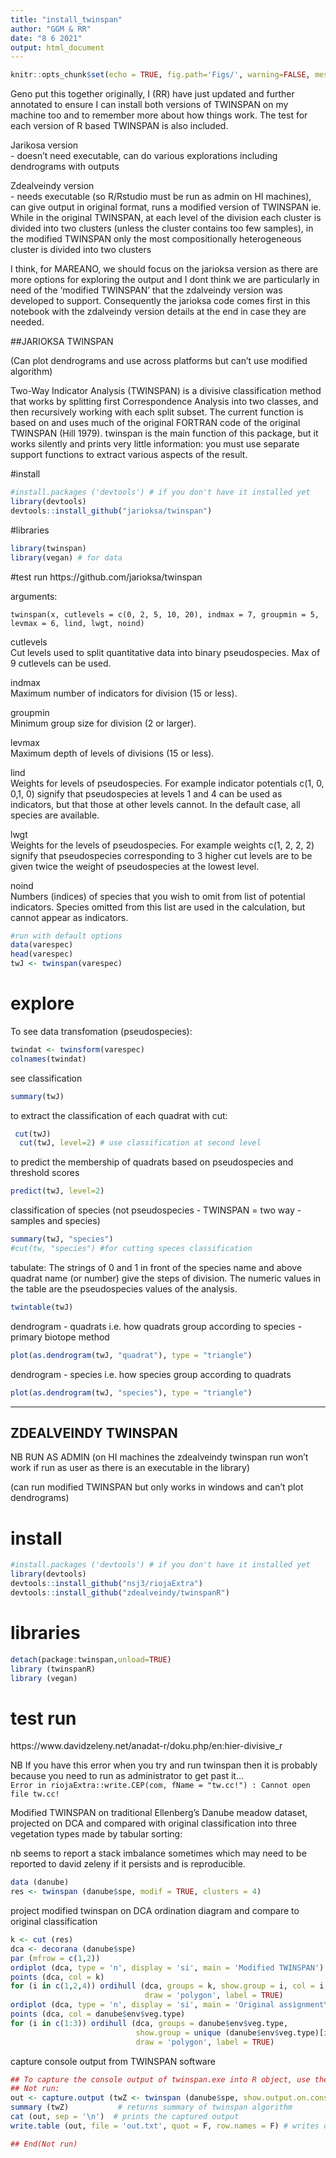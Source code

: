 ```yaml
---
title: "install_twinspan"
author: "GGM & RR"
date: "8 6 2021"
output: html_document
---
```


```r
knitr::opts_chunk$set(echo = TRUE, fig.path='Figs/', warning=FALSE, message=FALSE)
```

Geno put this together originally, I (RR) have just updated and further annotated to ensure I can install both versions of TWINSPAN on my machine too and to remember more about how things work. The test for each version of R based TWINSPAN is also included. 

Jarikosa version   
- doesn't need executable, can do various explorations including dendrograms with outputs 

Zdealveindy version   
- needs executable (so R/Rstudio must be run as admin on HI machines), can give output in original format, runs a modified version of TWINSPAN ie. While in the original TWINSPAN, at each level of the division each cluster is divided into two clusters (unless the cluster contains too few samples), in the modified TWINSPAN only the most compositionally heterogeneous cluster is divided into two clusters  


I think, for MAREANO, we should focus on the jarioksa version as there are more options for exploring the output and I dont think we are particularly in need of the 'modified TWINSPAN' that the zdalveindy version was developed to support. Consequently the jarioksa code comes first in this notebook with the zdalveindy version details at the end in case they are needed.


##JARIOKSA TWINSPAN
 
(Can plot dendrograms and use across platforms but can't use modified algorithm)  

Two-Way Indicator Analysis (TWINSPAN) is a divisive classification method that works by splitting first Correspondence Analysis into two classes, and then recursively working with each split subset. The current function is based on and uses much of the original FORTRAN code of the original TWINSPAN (Hill 1979). twinspan is the main function of this package, but it works silently and prints very little information: you must use separate support functions to extract various aspects of the result.

#install
```r
#install.packages ('devtools') # if you don't have it installed yet
library(devtools)
devtools::install_github("jarioksa/twinspan") 
```


#libraries
```r
library(twinspan)
library(vegan) # for data
```

#test run
https://github.com/jarioksa/twinspan

arguments: 

`twinspan(x, cutlevels = c(0, 2, 5, 10, 20), indmax = 7, groupmin = 5,
  levmax = 6, lind, lwgt, noind)`
  
cutlevels	 
Cut levels used to split quantitative data into binary pseudospecies. Max of 9 cutlevels can be used.

indmax	 
Maximum number of indicators for division (15 or less).

groupmin	 
Minimum group size for division (2 or larger).

levmax	 
Maximum depth of levels of divisions (15 or less).

lind	 
Weights for levels of pseudospecies. For example indicator potentials c(1, 0, 0,1, 0) signify that pseudospecies at levels 1 and 4 can be used as indicators, but that those at other levels cannot. In the default case, all species are available.

lwgt	 
Weights for the levels of pseudospecies. For example weights c(1, 2, 2, 2) signify that pseudospecies corresponding to 3 higher cut levels are to be given twice the weight of pseudospecies at the lowest level.

noind	 
Numbers (indices) of species that you wish to omit from list of potential indicators. Species omitted from this list are used in the calculation, but cannot appear as indicators.

```r
#run with default options
data(varespec)
head(varespec)
twJ <- twinspan(varespec)

```

# explore

To see data transfomation (pseudospecies):
```r
twindat <- twinsform(varespec)
colnames(twindat)
```

see classification
```r
summary(twJ)
```

to extract the classification of each quadrat with cut:
```r
 cut(twJ)
  cut(twJ, level=2) # use classification at second level
```
to predict the membership of quadrats based on pseudospecies and threshold scores
```r
predict(twJ, level=2)
```
classification of species (not pseudospecies - TWINSPAN = two way - samples and species)
```r
summary(twJ, "species")
#cut(tw, "species") #for cutting speces classification
```
tabulate: The strings of 0 and 1 in front of the species name and above quadrat name (or number) give the steps of division. The numeric values in the table are the pseudospecies values of the analysis.
```r
twintable(twJ)

```
dendrogram - quadrats i.e. how quadrats group according to species - primary biotope method
```r
plot(as.dendrogram(twJ, "quadrat"), type = "triangle")
```

dendrogram - species i.e. how species group according to quadrats
```r
plot(as.dendrogram(twJ, "species"), type = "triangle")
```
***
## ZDEALVEINDY TWINSPAN
  
NB RUN AS ADMIN (on HI machines the zdealveindy twinspan run won't work if run as user as there is an executable in the library)  

(can run modified TWINSPAN but only works in windows and can't plot dendrograms) 

# install
```r
#install.packages ('devtools') # if you don't have it installed yet
library(devtools)
devtools::install_github("nsj3/riojaExtra")
devtools::install_github("zdealveindy/twinspanR")
```


# libraries
```r
detach(package:twinspan,unload=TRUE)
library (twinspanR)
library (vegan)
```


# test run
https://www.davidzeleny.net/anadat-r/doku.php/en:hier-divisive_r  

NB If you have this error when you try and run twinspan then it is probably because you need to run as administrator to get past it...  
`Error in riojaExtra::write.CEP(com, fName = "tw.cc!") : Cannot open file tw.cc!`  

Modified TWINSPAN on traditional Ellenberg's Danube meadow dataset, projected on DCA and compared with original classification into three vegetation types made by tabular sorting:

nb seems to report a stack imbalance sometimes which may need to be reported to david zeleny if it persists and is reproducible.
```r
data (danube)
res <- twinspan (danube$spe, modif = TRUE, clusters = 4)
```
project modified twinspan on DCA ordination diagram and compare to original classification
```r
k <- cut (res)
dca <- decorana (danube$spe)
par (mfrow = c(1,2))
ordiplot (dca, type = 'n', display = 'si', main = 'Modified TWINSPAN')
points (dca, col = k)
for (i in c(1,2,4)) ordihull (dca, groups = k, show.group = i, col = i,
                              draw = 'polygon', label = TRUE)
ordiplot (dca, type = 'n', display = 'si', main = 'Original assignment\n (Ellenberg 1954)')
points (dca, col = danube$env$veg.type)
for (i in c(1:3)) ordihull (dca, groups = danube$env$veg.type, 
                            show.group = unique (danube$env$veg.type)[i], col = i,
                            draw = 'polygon', label = TRUE)


```

capture console output from TWINSPAN software
```r
## To capture the console output of twinspan.exe into R object, use the following:
## Not run: 
out <- capture.output (twZ <- twinspan (danube$spe, show.output.on.console = T))
summary (twZ)           # returns summary of twinspan algorithm
cat (out, sep = '\n')  # prints the captured output
write.table (out, file = 'out.txt', quot = F, row.names = F) # writes output to 'out.txt' file

## End(Not run)
```

